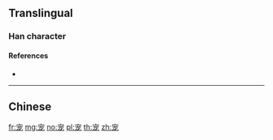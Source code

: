 {{character info/new}}
{{also|寵}}
==Translingual==

===Han character===
{{Han char|rn=40|rad=宀|as=05|sn=8|four=|canj=JIKP|ids=⿱宀龙}}

====References====
* {{Han ref|kx=0284.081|hdz=20920.020|uh=5BA0|ud=23456}}

----

==Chinese==
{{zh-see|寵}}

[[fr:宠]]
[[mg:宠]]
[[no:宠]]
[[pl:宠]]
[[th:宠]]
[[zh:宠]]